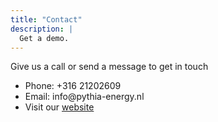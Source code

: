 ```yaml
---
title: "Contact"
description: |
  Get a demo. 
---
```

Give us a call or send a message to get in touch

* Phone: +316 21202609
* Email: info@pythia-energy.nl
* Visit our [website](https://pythia-energy.nl)